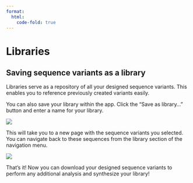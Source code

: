 ```yaml
---
format:
  html:
    code-fold: true
---
```


# Libraries

## Saving sequence variants as a library

Libraries serve as a repository of all your designed sequence variants.
This enables you to reference previously created variants easily.

You can also save your library within the app. Click the "Save as
library..." button and enter a name for your library.

![](/main_tutorial_images/26_save_library.png)

This will take you to a new page with the sequence variants you
selected. You can navigate back to these sequences from the library
section of the navigation menu.

![](/main_tutorial_images/27_variant.png)

That's it! Now you can download your designed sequence variants to
perform any additional analysis and synthesize your library!